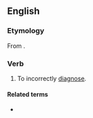 ==English==

===Etymology===
From {{af|en|mis-|diagnose}}.

===Verb===
{{en-verb}}

# To incorrectly [[diagnose]].

====Related terms====
* {{l|en|misdiagnosis}}